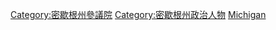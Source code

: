 [[Category:密歇根州參議院|Category:密歇根州參議院]]
[[Category:密歇根州政治人物|Category:密歇根州政治人物]]
[[Category:美國各州參議員|Michigan]]